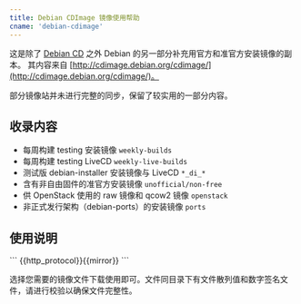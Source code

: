 ```yaml
---
title: Debian CDImage 镜像使用帮助
cname: 'debian-cdimage'
---
```


这是除了 [Debian CD](/debian-cd/) 之外 Debian 的另一部分补充用官方和准官方安装镜像的副本。
其内容来自 [http://cdimage.debian.org/cdimage/](http://cdimage.debian.org/cdimage/)。

部分镜像站并未进行完整的同步，保留了较实用的一部分内容。

## 收录内容

* 每周构建 testing 安装镜像 `weekly-builds`
* 每周构建 testing LiveCD `weekly-live-builds`
* 测试版 debian-installer 安装镜像与 LiveCD `*_di_*`
* 含有非自由固件的准官方安装镜像 `unofficial/non-free`
* 供 OpenStack 使用的 raw 镜像和 qcow2 镜像 `openstack`
* 非正式发行架构（debian-ports）的安装镜像 `ports`

## 使用说明

<CodeBlock>
```
{{http_protocol}}{{mirror}}
```
</CodeBlock>

选择您需要的镜像文件下载使用即可。文件同目录下有文件散列值和数字签名文件，请进行校验以确保文件完整性。
